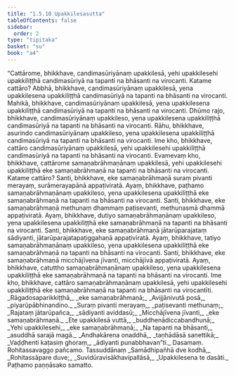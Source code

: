 ```yaml
---
title: "1.5.10 Upakkilesasutta"
tableOfContents: false
sidebar:
  order: 2
type: "tipitaka"
basket: "su"
book: "a4"
---
```



<DynamicBreadcrumb />

<Division number="50" book="a4">

<Paragraph number="346" book="a4">
“Cattārome, bhikkhave, candimasūriyānaṃ upakkilesā, yehi upakkilesehi upakkiliṭṭhā candimasūriyā na tapanti na bhāsanti na virocanti. Katame cattāro? Abbhā, bhikkhave, candimasūriyānaṃ upakkilesā, yena upakkilesena upakkiliṭṭhā candimasūriyā na tapanti na bhāsanti na virocanti.
</Paragraph>

<Paragraph number="347" book="a4">
Mahikā, bhikkhave, candimasūriyānaṃ upakkilesā, yena upakkilesena upakkiliṭṭhā candimasūriyā na tapanti na bhāsanti na virocanti.
</Paragraph>

<Paragraph number="348" book="a4">
Dhūmo rajo, bhikkhave, candimasūriyānaṃ upakkileso, yena upakkilesena upakkiliṭṭhā candimasūriyā na tapanti na bhāsanti na virocanti.
</Paragraph>

<Paragraph number="349" book="a4">
Rāhu, bhikkhave, asurindo candimasūriyānaṃ upakkileso, yena upakkilesena upakkiliṭṭhā candimasūriyā na tapanti na bhāsanti na virocanti. Ime kho, bhikkhave, cattāro candimasūriyānaṃ upakkilesā, yehi upakkilesehi upakkiliṭṭhā candimasūriyā na tapanti na bhāsanti na virocanti.
</Paragraph>

<Paragraph number="350" book="a4">
Evamevaṃ kho, bhikkhave, cattārome samaṇabrāhmaṇānaṃ upakkilesā, yehi upakkilesehi upakkiliṭṭhā eke samaṇabrāhmaṇā na tapanti na bhāsanti na virocanti. Katame cattāro? Santi, bhikkhave, eke samaṇabrāhmaṇā suraṃ pivanti merayaṃ, surāmerayapānā appaṭiviratā. Ayaṃ, bhikkhave, paṭhamo samaṇabrāhmaṇānaṃ upakkileso, yena upakkilesena upakkiliṭṭhā eke samaṇabrāhmaṇā na tapanti na bhāsanti na virocanti.
</Paragraph>

<Paragraph number="351" book="a4">
Santi, bhikkhave, eke samaṇabrāhmaṇā methunaṃ dhammaṃ paṭisevanti, methunasmā dhammā appaṭiviratā. Ayaṃ, bhikkhave, dutiyo samaṇabrāhmaṇānaṃ upakkileso, yena upakkilesena upakkiliṭṭhā eke samaṇabrāhmaṇā na tapanti na bhāsanti na virocanti.
</Paragraph>

<Paragraph number="352" book="a4">
Santi, bhikkhave, eke samaṇabrāhmaṇā jātarūparajataṃ sādiyanti, jātarūparajatapaṭiggahaṇā appaṭiviratā. Ayaṃ, bhikkhave, tatiyo samaṇabrāhmaṇānaṃ upakkileso, yena upakkilesena upakkiliṭṭhā eke samaṇabrāhmaṇā na tapanti na bhāsanti na virocanti.
</Paragraph>

<Paragraph number="353" book="a4">
Santi, bhikkhave, eke samaṇabrāhmaṇā micchājīvena jīvanti, micchājīvā appaṭiviratā. Ayaṃ, bhikkhave, catuttho samaṇabrāhmaṇānaṃ upakkileso, yena upakkilesena upakkiliṭṭhā eke samaṇabrāhmaṇā na tapanti na bhāsanti na virocanti. Ime kho, bhikkhave, cattāro samaṇabrāhmaṇānaṃ upakkilesā, yehi upakkilesehi upakkiliṭṭhā eke samaṇabrāhmaṇā na tapanti na bhāsanti na virocantīti.
</Paragraph>

<Paragraph number="354" type="verses" book="a4">
_Rāgadosaparikkiṭṭhā,_  
_eke samaṇabrāhmaṇā;_  
_Avijjānivutā posā,_  
_piyarūpābhinandino._  

</Paragraph>

<Paragraph number="355" type="verses" book="a4">
_Suraṃ pivanti merayaṃ,_  
_paṭisevanti methunaṃ;_  
_Rajataṃ jātarūpañca,_  
_sādiyanti aviddasū;_  
_Micchājīvena jīvanti,_  
_eke samaṇabrāhmaṇā._  

</Paragraph>

<Paragraph number="356" type="verses" book="a4">
_Ete upakkilesā vuttā,_  
_buddhenādiccabandhunā;_  
_Yehi upakkilesehi,_  
_eke samaṇabrāhmaṇā;_  
_Na tapanti na bhāsanti,_  
_asuddhā sarajā magā._  

</Paragraph>

<Paragraph number="357" type="verses" book="a4">
_Andhakārena onaddhā,_  
_taṇhādāsā sanettikā;_  
_Vaḍḍhenti kaṭasiṃ ghoraṃ,_  
_ādiyanti punabbhavan”ti._  


</Paragraph>
</Division>

<Paragraph number="358" type="center" book="a4">
Dasamaṃ.



</Paragraph>

<Paragraph number="359" type="center" book="a4">
Rohitassavaggo pañcamo.



</Paragraph>

<Paragraph number="360" type="center" book="a4">
Tassuddānaṃ


</Paragraph>

<Paragraph number="361" type="verses" book="a4">
_Samādhipañhā dve kodhā,_  
_Rohitassāpare duve;_  
_Suvidūravisākhavipallāsā,_  
_Upakkilesena te dasāti._  


</Paragraph>

<Paragraph number="362" type="center" book="a4">
Paṭhamo paṇṇāsako samatto.
</Paragraph>